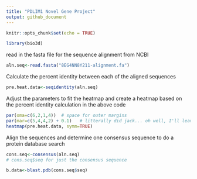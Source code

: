 ```yaml
---
title: "PDLIM1 Novel Gene Project"
output: github_document
---
```


```r
knitr::opts_chunk$set(echo = TRUE)
```


```r
library(bio3d)
```

read in the fasta file for the sequence alignment from NCBI
```r
aln.seq<-read.fasta("8EG4NN8Y211-alignment.fa")
```

Calculate the percent identity between each of the aligned sequences
```r
pre.heat.data<-seqidentity(aln.seq)
```

Adjust the parameters to fit the heatmap and create a heatmap based on the percent identity calculation in the above code
```r
par(oma=c(6,2,1,4))  # space for outer margins
par(mar=c(5,4,4,2) + 0.1)   # litterally did jack... oh well, I'll leave it in since I think it should change the margin size.
heatmap(pre.heat.data, symm=TRUE)
```

Align the sequences and determine one consensus sequence to do a protein database search
```r
cons.seq<-consensus(aln.seq)
# cons.seq$seq for just the consensus sequence

b.data<-blast.pdb(cons.seq$seq)
```
















